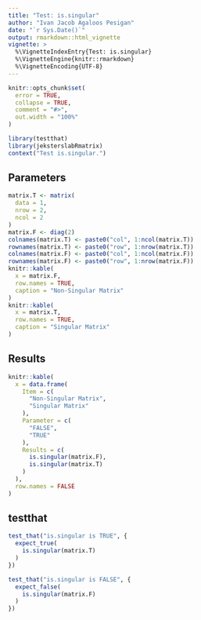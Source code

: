 ```yaml
---
title: "Test: is.singular"
author: "Ivan Jacob Agaloos Pesigan"
date: "`r Sys.Date()`"
output: rmarkdown::html_vignette
vignette: >
  %\VignetteIndexEntry{Test: is.singular}
  %\VignetteEngine{knitr::rmarkdown}
  %\VignetteEncoding{UTF-8}
---
```



```r
knitr::opts_chunk$set(
  error = TRUE,
  collapse = TRUE,
  comment = "#>",
  out.width = "100%"
)
```



```r
library(testthat)
library(jeksterslabRmatrix)
context("Test is.singular.")
```


## Parameters


```r
matrix.T <- matrix(
  data = 1,
  nrow = 2,
  ncol = 2
)
matrix.F <- diag(2)
colnames(matrix.T) <- paste0("col", 1:ncol(matrix.T))
rownames(matrix.T) <- paste0("row", 1:nrow(matrix.T))
colnames(matrix.F) <- paste0("col", 1:ncol(matrix.F))
rownames(matrix.F) <- paste0("row", 1:nrow(matrix.F))
knitr::kable(
  x = matrix.F,
  row.names = TRUE,
  caption = "Non-Singular Matrix"
)
knitr::kable(
  x = matrix.T,
  row.names = TRUE,
  caption = "Singular Matrix"
)
```


## Results


```r
knitr::kable(
  x = data.frame(
    Item = c(
      "Non-Singular Matrix",
      "Singular Matrix"
    ),
    Parameter = c(
      "FALSE",
      "TRUE"
    ),
    Results = c(
      is.singular(matrix.F),
      is.singular(matrix.T)
    )
  ),
  row.names = FALSE
)
```


## testthat


```r
test_that("is.singular is TRUE", {
  expect_true(
    is.singular(matrix.T)
  )
})
```



```r
test_that("is.singular is FALSE", {
  expect_false(
    is.singular(matrix.F)
  )
})
```

